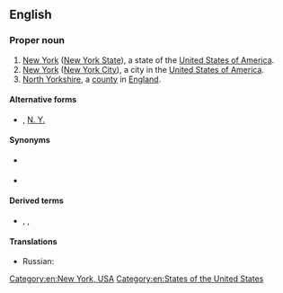{{also|Appendix:Variations of "ny"}}
==English==

===Proper noun===
{{en-proper noun}}

# [[New York]] ([[New York State]]), a state of the [[United States of America]].
# [[New York]] ([[New York City]]), a city in the [[United States of America]].
# [[North Yorkshire]], a [[county]] in [[England]].

====Alternative forms====
* {{sense|New York}} {{l|en|N.Y.}}, [[N. Y.]]

====Synonyms====
* {{sense|State of New York}} {{l|en|NYS}}
* {{sense|City of New York}} {{l|en|NYC}}

====Derived terms====
* {{sense|City of New York}} {{l|en|NYLON}}, {{l|en|NYLon}}, {{l|en|NY-Lon}} {{gloss|New York&mdash;London}}

====Translations====
{{trans-top|New York State}}
* Russian: {{t+|ru|шт. Нью-Йо́рк|m}}
{{trans-mid}}
{{trans-bottom}}

[[Category:en:New York, USA]]
[[Category:en:States of the United States]]